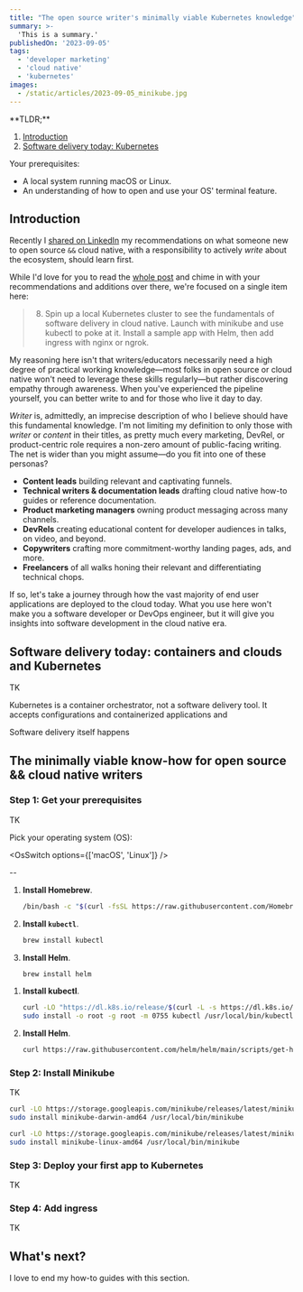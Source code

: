 ```yaml
---
title: "The open source writer's minimally viable Kubernetes knowledge"
summary: >-
  'This is a summary.'
publishedOn: '2023-09-05'
tags:
  - 'developer marketing'
  - 'cloud native'
  - 'kubernetes'
images: 
  - /static/articles/2023-09-05_minikube.jpg
---
```


<OsSwitchProvider>

<Aside>
  **TLDR;**

  1. [Introduction](#introduction)
  2. [Software delivery today: Kubernetes](#software-delivery-today-kubernetes)

  Your prerequisites:
  - A local system running macOS or Linux.
  - An understanding of how to open and use your OS' terminal feature.

</Aside>

## Introduction

Recently I [shared on
LinkedIn](https://www.linkedin.com/posts/joel-hans_opensource-cloudnative-opensource-activity-7102290779787726848-sINF)
my recommendations on what someone new to open source `&&` cloud native, with a responsibility to actively _write_ about
the ecosystem, should learn first.

While I'd love for you to read the [whole
post](https://www.linkedin.com/posts/joel-hans_opensource-cloudnative-opensource-activity-7102290779787726848-sINF) and
chime in with your recommendations and additions over there, we're focused on a single item here:

> 8. Spin up a local Kubernetes cluster to see the fundamentals of software delivery in cloud native. Launch with
>    minikube and use kubectl to poke at it. Install a sample app with Helm, then add ingress with nginx or ngrok.

My reasoning here isn't that writers/educators necessarily need a high degree of practical working knowledge&mdash;most
folks in open source or cloud native won't need to leverage these skills regularly&mdash;but rather discovering empathy
through awareness. When you've experienced the pipeline yourself, you can better write to and for those who live it day
to day.

_Writer_ is, admittedly, an imprecise description of who I believe should have this fundamental knowledge. I'm not
limiting my definition to only those with _writer_ or _content_ in their titles, as pretty much every marketing, DevRel,
or product-centric role requires a non-zero amount of public-facing writing. The net is wider than you might assume&mdash;do you fit into one of these personas?

- **Content leads** building relevant and captivating funnels.
- **Technical writers &amp; documentation leads** drafting cloud native how-to guides or reference documentation.
- **Product marketing managers** owning product messaging across many channels.
- **DevRels** creating educational content for developer audiences in talks, on video, and beyond.
- **Copywriters** crafting more commitment-worthy landing pages, ads, and more.
- **Freelancers** of all walks honing their relevant and differentiating technical chops.

If so, let's take a journey through how the vast majority of end user applications are deployed to the cloud today. What
you use here won't make you a software developer or DevOps engineer, but it will give you insights into software
development in the cloud native era.

## Software delivery today: containers and clouds and Kubernetes

TK


Kubernetes is a container orchestrator, not a software delivery tool. It accepts configurations and containerized applications and 

Software delivery itself happens 

## The minimally viable know-how for open source && cloud native writers



### Step 1: Get your prerequisites

TK

Pick your operating system (OS):

<OsSwitch options={['macOS', 'Linux']} />

--

<OsWrapper>
<div key="macos">

1. **Install Homebrew**.

   ```bash
   /bin/bash -c "$(curl -fsSL https://raw.githubusercontent.com/Homebrew/install/HEAD/install.sh)"
   ```

1. **Install `kubectl`**.

   ```bash
   brew install kubectl
   ```

1. **Install Helm**.

   ```bash
   brew install helm
   ```

</div>
<div key="linux">

1. **Install kubectl**. 

   ```bash
   curl -LO "https://dl.k8s.io/release/$(curl -L -s https://dl.k8s.io/release/stable.txt)/bin/linux/amd64/kubectl"
   sudo install -o root -g root -m 0755 kubectl /usr/local/bin/kubectl
   ```

1. **Install Helm**.

   ```bash
   curl https://raw.githubusercontent.com/helm/helm/main/scripts/get-helm-3 | bash
   ```

</div>
</OsWrapper>

### Step 2: Install Minikube

TK

<OsWrapper>
<div key="macos">

```bash
curl -LO https://storage.googleapis.com/minikube/releases/latest/minikube-darwin-amd64
sudo install minikube-darwin-amd64 /usr/local/bin/minikube
```

</div>
<div key="linux">

```bash
curl -LO https://storage.googleapis.com/minikube/releases/latest/minikube-linux-amd64
sudo install minikube-linux-amd64 /usr/local/bin/minikube
```

</div>
</OsWrapper>





### Step 3: Deploy your first app to Kubernetes

TK

### Step 4: Add ingress

TK

## What's next?

I love to end my how-to guides with this section.

</OsSwitchProvider>
